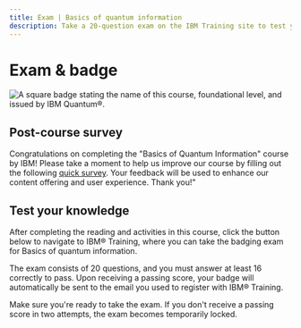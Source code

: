 ```yaml
---
title: Exam | Basics of quantum information
description: Take a 20-question exam on the IBM Training site to test your quantum information skills and receive a badge through Credly.
---
```


# Exam & badge

![A square badge stating the name of this course, foundational level, and issued by IBM Quantum&reg;.](/learning/images/courses/basics-of-quantum-information/exam/badge.avif)

## Post-course survey

Congratulations on completing the "Basics of Quantum Information" course by IBM! Please take a moment to help us improve our course by filling out the following [quick survey](https://your.feedback.ibm.com/jfe/form/SV_9WuCWHSXP8rXo7Y). Your feedback will be used to enhance our content offering and user experience. Thank you!"

## Test your knowledge

After completing the reading and activities in this course, click the button below to navigate to IBM&reg; Training, where you can take the badging exam for Basics of quantum information.

The exam consists of 20 questions, and you must answer at least 16 correctly to pass. Upon receiving a passing score, your badge will automatically be sent to the email you used to register with IBM&reg; Training.

Make sure you're ready to take the exam. If you don't receive a passing score in two attempts, the exam becomes temporarily locked.

<LaunchExamButton href="https://www.ibm.com/training/course/basics-of-quantum-information-badge-quiz-DL46101G" />